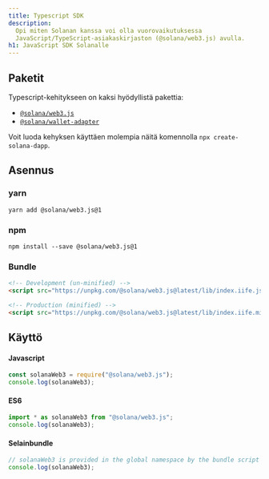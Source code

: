 ```yaml
---
title: Typescript SDK
description:
  Opi miten Solanan kanssa voi olla vuorovaikutuksessa
  JavaScript/TypeScript-asiakaskirjaston (@solana/web3.js) avulla.
h1: JavaScript SDK Solanalle
---
```


## Paketit

Typescript-kehitykseen on kaksi hyödyllistä pakettia:

- [`@solana/web3.js`](https://www.npmjs.com/package/@solana/web3.js)
- [`@solana/wallet-adapter`](https://github.com/anza-xyz/wallet-adapter)

Voit luoda kehyksen käyttäen molempia näitä komennolla `npx create-solana-dapp`.

## Asennus

### yarn

```shell title="Terminal"
yarn add @solana/web3.js@1
```

### npm

```shell title="Terminal"
npm install --save @solana/web3.js@1
```

### Bundle

```html title="index.html"
<!-- Development (un-minified) -->
<script src="https://unpkg.com/@solana/web3.js@latest/lib/index.iife.js"></script>

<!-- Production (minified) -->
<script src="https://unpkg.com/@solana/web3.js@latest/lib/index.iife.min.js"></script>
```

## Käyttö

#### Javascript

```javascript
const solanaWeb3 = require("@solana/web3.js");
console.log(solanaWeb3);
```

#### ES6

```javascript
import * as solanaWeb3 from "@solana/web3.js";
console.log(solanaWeb3);
```

#### Selainbundle

```javascript
// solanaWeb3 is provided in the global namespace by the bundle script
console.log(solanaWeb3);
```
